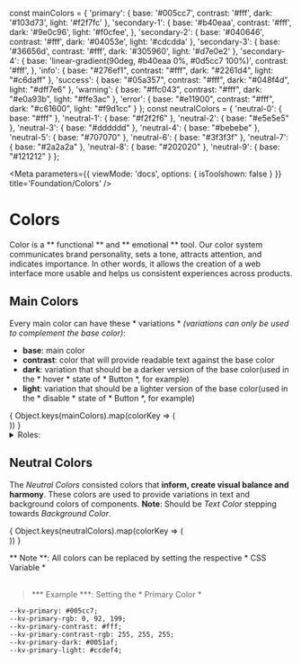 const mainColors = {
	'primary': {
		base: '#005cc7',
		contrast: '#fff',
		dark: '#103d73',
		light: '#f2f7fc'
	},
	'secondary-1': {
		base: '#b40eaa',
		contrast: '#fff',
		dark: '#9e0c96',
		light: '#f0cfee',
	},
	'secondary-2': {
		base: '#040646',
		contrast: '#fff',
		dark: '#04053e',
		light: '#cdcdda'
	},
	'secondary-3': {
		base: '#36656d',
		contrast: '#fff',
		dark: '#305960',
		light: '#d7e0e2'
	},
	'secondary-4': {
		base: 'linear-gradient(90deg, #b40eaa 0%, #0d5cc7 100%)',
		contrast: '#fff',
	},
	'info': {
		base: "#276ef1",
		contrast: "#fff",
		dark: "#2261d4",
		light: "#c6daff"
	},
	'success': {
		base: "#05a357",
		contrast: "#fff",
		dark: "#048f4d",
		light: "#dff7e6"
	},
	'warning': {
		base: "#ffc043",
		contrast: "#fff",
		dark: "#e0a93b",
		light: "#ffe3ac"
	},
	'error': {
		base: "#e11900",
		contrast: "#fff",
		dark: "#c61600",
		light: "#f9d1cc"
	}
};
const neutralColors = {
	'neutral-0': {
		base: "#fff"
	},
	'neutral-1': {
		base: "#f2f2f6"
	},
	'neutral-2': {
		base: "#e5e5e5"
	},
	'neutral-3': {
		base: "#dddddd"
	},
	'neutral-4': {
		base: "#bebebe"
	},
	'neutral-5': {
		base: "#707070"
	},
	'neutral-6': {
		base: "#3f3f3f"
	},
	'neutral-7': {
		base: "#2a2a2a"
	},
	'neutral-8': {
		base: "#202020"
	},
	'neutral-9': {
		base: "#121212"
	}
};


<Meta
	parameters={{
		viewMode: 'docs',
		options: { isToolshown: false }
	}}
	title='Foundation/Colors'
/>

# Colors
Color is a ** functional ** and ** emotional ** tool. Our color system communicates brand personality, sets a tone, attracts attention, and indicates importance. In other words, it allows the creation of a web interface more usable and helps us consistent experiences across products.

## Main Colors

Every main color can have these * variations *
*(variations can only be used to complement the base color)*:

* __base__: main color
* __contrast__: color that will provide readable text against the base color
* __dark__: variation that should be a darker version of the base color(used in the * hover * state of * Button *, for example)
* __light__: variation that should be a lighter version of the base color(used in the * disable * state of * Button *, for example)

<ColorPalette>
	{
		Object.keys(mainColors).map(colorKey => (
			<div key={colorKey}>
				<ColorItem
					title={colorKey}
					subtitle={`kv-color(\'${colorKey.toLowerCase()}\', *variation*)`}
					colors={mainColors[colorKey]}
				/>
			</div>
		))
	}
</ColorPalette>
<details>
	<summary style={{color:'#fff'}}>Roles:</summary>
	<ul>
		<li><strong>Primary palette</strong>: The role of primary color is to overrun the other colors to catch the eye of the human easily.</li>
		<li><strong>Secondary palette</strong>: The secondary colors principal role is to be a <strong>complement to the primary color</strong>. So it can only be used as decor elements or in a small component that needs to be distinctive. </li>
		<li><strong>Alerts palette</strong>: The role of these colors is to inform different statuses. Each color is assigned a group. </li>
	</ul>
	<h3></h3>

</details>

## Neutral Colors
The *Neutral Colors* consisted colors that **inform, create visual balance and harmony**. These colors are used to provide variations in text and background colors of components.
**Note**: Should be *Text Color* stepping towards *Background Color*.

<ColorPalette>
	{
		Object.keys(neutralColors).map(colorKey => (
			<div key={colorKey}>
				<ColorItem
					title={colorKey}
					subtitle={`kv-color(\'${colorKey.toLowerCase()}\')`}
					colors={neutralColors[colorKey]}
				/>
			</div>
		))
	}
</ColorPalette>


** Note **: All colors can be replaced by setting the respective * CSS Variable * <br></br>
> *** Example ***: Setting the * Primary Color *
```
--kv-primary: #005cc7;
--kv-primary-rgb: 0, 92, 199;
--kv-primary-contrast: #fff;
--kv-primary-contrast-rgb: 255, 255, 255;
--kv-primary-dark: #0051af;
--kv-primary-light: #ccdef4;
```
